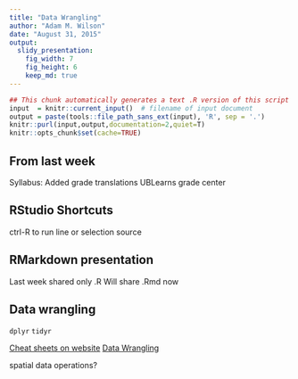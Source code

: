 ```yaml
---
title: "Data Wrangling"
author: "Adam M. Wilson"
date: "August 31, 2015"
output:
  slidy_presentation:
    fig_width: 7
    fig_height: 6
    keep_md: true
---
```

  
```r
## This chunk automatically generates a text .R version of this script when running within knitr.  You do not need to run this...
input  = knitr::current_input()  # filename of input document
output = paste(tools::file_path_sans_ext(input), 'R', sep = '.')
knitr::purl(input,output,documentation=2,quiet=T)
knitr::opts_chunk$set(cache=TRUE)
```

## From last week
Syllabus:
Added grade translations
UBLearns grade center



## RStudio Shortcuts
ctrl-R to run line or selection
source

## RMarkdown presentation
Last week shared only .R
Will share .Rmd now



## Data wrangling

`dplyr` 
`tidyr`

[Cheat sheets on website](https://www.rstudio.com/resources/cheatsheets/)
[Data Wrangling](https://www.rstudio.com/wp-content/uploads/2015/02/data-wrangling-cheatsheet.pdf)


spatial data operations?







